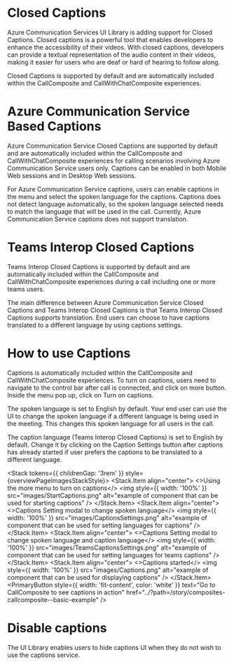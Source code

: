 
<Meta title="Concepts/Closed Captions" />

# Closed Captions

Azure Communication Services UI Library is adding support for Closed Captions. Closed captions is a powerful tool that enables developers to enhance the accessibility of their videos. With closed captions, developers can provide a textual representation of the audio content in their videos, making it easier for users who are deaf or hard of hearing to follow along.

Closed Captions is supported by default and are automatically included within the CallComposite and CallWithChatComposite experiences.

# Azure Communication Service Based Captions

<SingleLineBetaBanner />

Azure Communication Service Closed Captions are supported by default and are automatically included within the CallComposite and CallWithChatComposite experiences for calling scenarios involving Azure Communication Service users only. Captions can be enabled in both Mobile Web sessions and in Desktop Web sessions.

For Azure Communication Service captions, users can enable captions in the menu and select the spoken language for the captions. Captions does not detect language automatically, so the spoken language selected needs to match the language that will be used in the call. Currently, Azure Communication Service captions does not support translation.

# Teams Interop Closed Captions

Teams Interop Closed Captions is supported by default and are automatically included within the CallComposite and CallWithChatComposite experiences during a call including one or more teams users.

The main difference between Azure Communication Service Closed Captions and Teams Interop Closed Captions is that Teams Interop Closed Captions supports translation. End users can choose to have captions translated to a different language by using captions settings.

# How to use Captions

Captions is automatically included within the CallComposite and CallWithChatComposite experiences. To turn on captions, users need to navigate to the control bar after call is connected, and click on more button. Inside the menu pop up, click on Turn on captions.

The spoken language is set to English by default. Your end user can use the UI to change the spoken language if a different language is being used in the meeting. This changes this spoken language for all users in the call.

The caption language (Teams Interop Closed Captions) is set to English by default. Change it by clicking on the Caption Settings button after captions has already started if user prefers the captions to be translated to a different language.

<Stack tokens={{ childrenGap: '3rem' }} style={overviewPageImagesStackStyle}>
  <Stack.Item align="center">
    <>Using the more menu to turn on captions</>
    <img
      style={{ width: '100%' }}
      src="images/StartCaptions.png"
      alt="example of component that can be used for starting captions"
    />
  </Stack.Item>
  <Stack.Item align="center">
    <>Captions Setting modal to change spoken language</>
    <img
      style={{ width: '100%' }}
      src="images/CaptionsSettings.png"
      alt="example of component that can be used for setting languages for captions"
    />
  </Stack.Item>
  <Stack.Item align="center">
    <>Captions Setting modal to change spoken language and caption language</>
    <img
      style={{ width: '100%' }}
      src="images/TeamsCaptionsSettings.png"
      alt="example of component that can be used for setting languages for teams captions"
    />
  </Stack.Item>
  <Stack.Item align="center">
    <>Captions started</>
    <img
      style={{ width: '100%' }}
      src="images/Captions.png"
      alt="example of component that can be used for displaying captions"
    />
  </Stack.Item>
  <PrimaryButton
    style={{ width: 'fit-content', color: 'white' }}
    text="Go to CallComposite to see captions in action"
    href="../?path=/story/composites-callcomposite--basic-example"
  />
</Stack>

# Disable captions

The UI Library enables users to hide captions UI when they do not wish to use the captions service.

<Source code={exampleDisableCaptions} />
